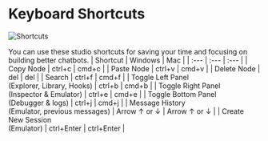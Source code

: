 
# Keyboard Shortcuts

![Shortcuts](/docs/shortcuts-cover.png)

You can use these studio shortcuts for saving your time and focusing on building better chatbots.
| Shortcut | Windows | Mac |
| :--- | :--- | :--- |
| Copy Node | ctrl+c | cmd+c |
| Paste Node | ctrl+v | cmd+v |
| Delete Node | del | del |
| Search | ctrl+f | cmd+f |
| Toggle Left Panel <br /> (Explorer, Library, Hooks) | ctrl+b | cmd+b |
| Toggle Right Panel <br /> (Inspector & Emulator) | ctrl+e | cmd+e |
| Toggle Bottom Panel <br /> (Debugger & logs) | ctrl+j | cmd+j |
| Message History <br /> (Emulator, previous messages) | Arrow ↑ or ↓ | Arrow ↑ or ↓ |
| Create New Session <br /> (Emulator) | ctrl+Enter | ctrl+Enter |